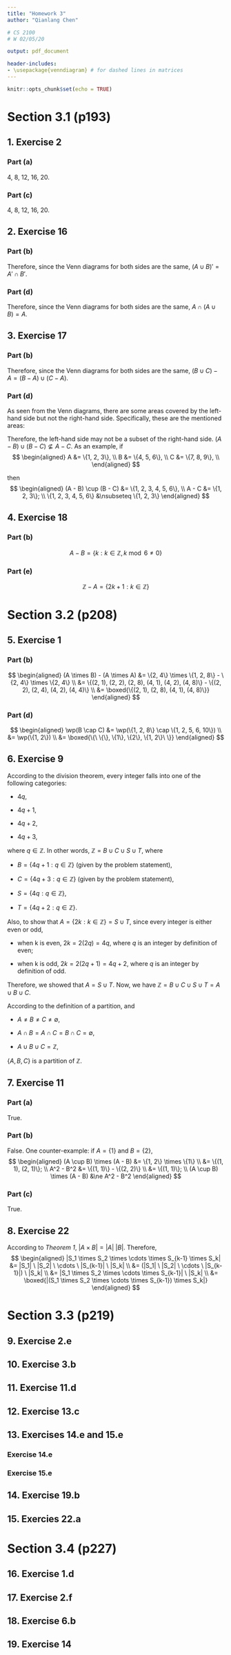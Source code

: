 ```yaml
---
title: "Homework 3"
author: "Qianlang Chen"

# CS 2100
# W 02/05/20

output: pdf_document

header-includes:
- \usepackage{venndiagram} # for dashed lines in matrices
---
```


```r
knitr::opts_chunk$set(echo = TRUE)
```

# Section 3.1 (p193)

## 1. Exercise 2

### Part (a)

4, 8, 12, 16, 20.

### Part (c)

4, 8, 12, 16, 20.

## 2. Exercise 16

### Part (b)

\begin{align*}
  \begin{venndiagram2sets}[labelNotAB = U]
    \fillNotAorB
  \end{venndiagram2sets} \\
  \text{The Left-hand side: }(A \cup B)'
\end{align*}

\begin{align*}
  \begin{venndiagram2sets}[labelNotAB = U]
    \fillNotAorB
  \end{venndiagram2sets} \\
  \text{The Right-hand side: }A' \cap B'
\end{align*}

Therefore, since the Venn diagrams for both sides are the same, $(A \cup B)' = A' \cap B'$.

### Part (d)

\begin{align*}
  \begin{venndiagram2sets}[labelNotAB = U]
    \fillA
  \end{venndiagram2sets} \\
  \text{The Left-hand side: }A \cap (A \cup B)
\end{align*}

\begin{align*}
  \begin{venndiagram2sets}[labelNotAB = U]
    \fillA
  \end{venndiagram2sets} \\
  \text{The Right-hand side: }A
\end{align*}

Therefore, since the Venn diagrams for both sides are the same, $A \cap (A \cup B) = A$.

\pagebreak
## 3. Exercise 17

### Part (b)

\begin{align*}
  \begin{venndiagram3sets}[labelNotABC = U]
    \fillBNotA
    \fillCNotA
  \end{venndiagram3sets} \\
  \text{The Left-hand side: }(B \cup C) - A
\end{align*}

\begin{align*}
  \begin{venndiagram3sets}[labelNotABC = U]
    \fillBNotA
    \fillCNotA
  \end{venndiagram3sets} \\
  \text{The Right-hand side: }(B - A) \cup (C - A)
\end{align*}

Therefore, since the Venn diagrams for both sides are the same, $(B \cup C) - A = (B - A) \cup (C - A)$.

### Part (d)

\begin{align*}
  \begin{venndiagram3sets}[labelNotABC = U]
    \fillANotB
    \fillBNotC
  \end{venndiagram3sets} \\
  \text{The Left-hand side: }(A - B) \cup (B - C)
\end{align*}

\begin{align*}
  \begin{venndiagram3sets}[labelNotABC = U]
    \fillANotC
  \end{venndiagram3sets} \\
  \text{The Right-hand side: }A - C
\end{align*}

As seen from the Venn diagrams, there are some areas covered by the left-hand side but not the right-hand side. Specifically, these are the mentioned areas:

\begin{align*}
  \begin{venndiagram3sets}[labelNotABC = U]
    \fillACapCNotB
    \fillOnlyB
  \end{venndiagram3sets}
\end{align*}

Therefore, the left-hand side may not be a subset of the right-hand side. $(A - B) \cup (B - C) \nsubseteq A - C$. As an example, if
$$
\begin{aligned}
  A &= \{1, 2, 3\}, \\
  B &= \{4, 5, 6\}, \\
  C &= \{7, 8, 9\}, \\
\end{aligned}
$$

then
$$
\begin{aligned}
  (A - B) \cup (B - C) &= \{1, 2, 3, 4, 5, 6\}, \\
                 A - C &= \{1, 2, 3\}; \\
                 \{1, 2, 3, 4, 5, 6\} &\nsubseteq \{1, 2, 3\}
\end{aligned}
$$

## 4. Exercise 18

### Part (b)

$$A - B = \{k : k \in \mathbb{Z}, k \bmod 6 \neq 0\}$$

### Part (e)

$$\mathbb{Z} - A = \{2k + 1 : k \in \mathbb{Z}\}$$

\pagebreak
# Section 3.2 (p208)

## 5. Exercise 1

### Part (b)

$$
\begin{aligned}
  (A \times B) - (A \times A) &= \{2, 4\} \times \{1, 2, 8\} - \{2, 4\} \times \{2, 4\} \\
                              &= \{(2, 1), (2, 2), (2, 8), (4, 1), (4, 2), (4, 8)\} - \{(2, 2), (2, 4), (4, 2), (4, 4)\} \\
                              &= \boxed{\{(2, 1), (2, 8), (4, 1), (4, 8)\}}
\end{aligned}
$$

### Part (d)

$$
\begin{aligned}
  \wp(B \cap C) &= \wp(\{1, 2, 8\} \cap \{1, 2, 5, 6, 10\}) \\
                &= \wp(\{1, 2\}) \\
                &= \boxed{\{\ \{\}, \{1\}, \{2\}, \{1, 2\}\ \}}
\end{aligned}
$$

## 6. Exercise 9

According to the division theorem, every integer falls into one of the following categories:

* $4q$,

* $4q + 1$,

* $4q + 2$,

* $4q + 3$,

where $q \in \mathbb{Z}$. In other words, $\mathbb{Z} = B \cup C \cup S \cup T$, where

* $B = \{4q + 1 : q \in \mathbb{Z}\}$ (given by the problem statement),

* $C = \{4q + 3 : q \in \mathbb{Z}\}$ (given by the problem statement),

* $S = \{4q : q \in \mathbb{Z}\}$,

* $T = \{4q + 2 : q \in \mathbb{Z}\}$.

Also, to show that $A = \{2k : k \in \mathbb{Z}\} = S \cup T$, since every integer is either even or odd,

* when k is even, $2k = 2(2q) = 4q$, where $q$ is an integer by definition of even;

* when k is odd, $2k = 2(2q + 1) = 4q + 2$, where $q$ is an integer by definition of odd.

Therefore, we showed that $A = S \cup T$. Now, we have $\mathbb{Z} = B \cup C \cup S \cup T = A \cup B \cup C$.

According to the definition of a partition, and

* $A \ne B \ne C \ne \emptyset$,

* $A \cap B = A \cap C = B \cap C = \emptyset$,

* $A \cup B \cup C = \mathbb{Z}$,

$\{A, B, C\}$ is a partition of $\mathbb{Z}$.


## 7. Exercise 11

### Part (a)

True.

### Part (b)

False. One counter-example: if $A = \{1\}$ and $B = \{2\}$,
$$
\begin{aligned}
  (A \cup B) \times (A - B) &= \{1, 2\} \times \{1\} \\
                            &= \{(1, 1), (2, 1)\}; \\
                  A^2 - B^2 &= \{(1, 1)\} - \{(2, 2)\} \\
                            &= \{(1, 1)\}; \\
  (A \cup B) \times (A - B) &\ne A^2 - B^2
\end{aligned}
$$


### Part (c)

True.

## 8. Exercise 22

According to *Theorem 1*, $|A \times B| = |A| \  |B|$. Therefore,
$$
\begin{aligned}
  |S_1 \times S_2 \times \cdots \times S_{k-1} \times S_k|
  &= |S_1| \  |S_2| \  \cdots \  |S_{k-1}| \  |S_k| \\
  &= (|S_1| \  |S_2| \  \cdots \  |S_{k-1}|) \  |S_k| \\
  &= |S_1 \times S_2 \times \cdots \times S_{k-1}| \  |S_k| \\
  &= \boxed{|(S_1 \times S_2 \times \cdots \times S_{k-1}) \times S_k|}
\end{aligned}
$$

\pagebreak
# Section 3.3 (p219)

## 9. Exercise 2.e



## 10. Exercise 3.b



## 11. Exercise 11.d



## 12. Exercise 13.c



## 13. Exercises 14.e and 15.e

### Exercise 14.e



### Exercise 15.e



## 14. Exercise 19.b



## 15. Exercies 22.a



\pagebreak
# Section 3.4 (p227)

## 16. Exercise 1.d



## 17. Exercise 2.f



## 18. Exercise 6.b



## 19. Exercise 14
















